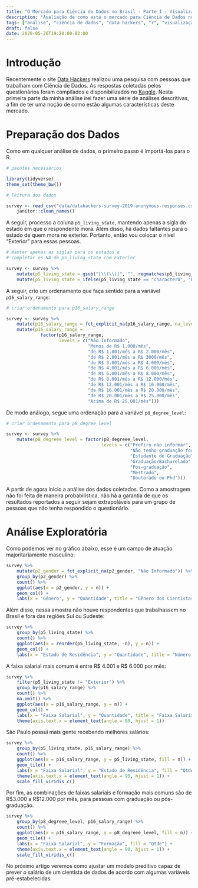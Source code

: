 ```yaml
---
title: "O Mercado para Ciência de Dados no Brasil - Parte I - Visualização"
description: "Avaliação de como está o mercado para Ciência de Dados no Brasil, utilizando informações do Data Hackers"
tags: ["análise", "ciência de dados", "data hackers", "r", "visualização", "tutorial"]
draft: false
date: 2020-05-26T19:20:00-03:00
---
```


# Introdução

Recentemente o site [Data Hackers](https://datahackers.com.br/) realizou uma pesquisa com pessoas que trabalham com Ciência de Dados. As respostas coletadas pelos questionários foram compilados e disponibilizados no [Kaggle](https://www.kaggle.com/datahackers/pesquisa-data-hackers-2019). Nesta primeira parte da minha análise irei fazer uma série de análises descritivas, a fim de ter uma noção de como estão algumas características deste mercado.


# Preparação dos Dados

Como em qualquer análise de dados, o primeiro passo é importá-los para o R.

```r
# pacotes necessarios

library(tidyverse)
theme_set(theme_bw())

# leitura dos dados 

survey <- read_csv("data/datahackers-survey-2019-anonymous-responses.csv") %>%
	janitor::clean_names()
```

A seguir, processo a coluna `p5_living_state`, mantendo apenas a sigla do estado em que o respondente mora. Além disso, há dados faltantes para o estado de quem mora no exterior. Portanto, então vou colocar o nível "Exterior" para essas pessoas.

```r
# manter apenas as siglas para os estados e
# completar os NA de p5_living_state com Exterior

survey <- survey %>%
	mutate(p5_living_state = gsub("[\\(\\)]", "", regmatches(p5_living_state, gregexpr("\\(.*?\\)", p5_living_state)))) %>%
	mutate(p5_living_state = ifelse(p5_living_state == "character0", "Exterior", p5_living_state))
```

A seguir, crio um ordenamento que faça sentido para a variável `p16_salary_range`:

```r
# criar ordenamento para p16_salary_range

survey <- survey %>%
	mutate(p16_salary_range = fct_explicit_na(p16_salary_range, na_level = "Não Informado")) %>%
	mutate(p16_salary_range = 
	         factor(p16_salary_range,
	                levels = c("Não Informado", 
	                           "Menos de R$ 1.000/mês", 
	                           "de R$ 1.001/mês a R$ 2.000/mês", 
	                           "de R$ 2.001/mês a R$ 3000/mês", 
	                           "de R$ 3.001/mês a R$ 4.000/mês", 
	                           "de R$ 4.001/mês a R$ 6.000/mês", 
	                           "de R$ 6.001/mês a R$ 8.000/mês", 
	                           "de R$ 8.001/mês a R$ 12.000/mês", 
	                           "de R$ 12.001/mês a R$ 16.000/mês", 
	                           "de R$ 16.001/mês a R$ 20.000/mês", 
	                           "de R$ 20.001/mês a R$ 25.000/mês", 
	                           "Acima de R$ 25.001/mês")))
```

De modo análogo, segue uma ordenação para a variável `p8_degree_level`:

```r
# criar ordenamento para p8_degree_level

survey <- survey %>%
	mutate(p8_degreee_level = factor(p8_degreee_level, 
	                                levels = c("Prefiro não informar", 
	                                           "Não tenho graduação formal",
	                                           "Estudante de Graduação",
	                                           "Graduação/Bacharelado",
	                                           "Pós-graduação",
	                                           "Mestrado",
	                                           "Doutorado ou Phd")))
```


A partir de agora inicio a análise dos dados coletados. Como a amostragem não foi feita de maneira probabilística, não há a garantia de que os resultados reportados a seguir sejam extrapoláveis para um grupo de pessoas que não tenha respondido o questionário.


# Análise Exploratória

Como podemos ver no gráfico abaixo, esse é um campo de atuação majoritariamente masculino:

```r
survey %>%
	mutate(p2_gender = fct_explicit_na(p2_gender, "Não Informado")) %>%
	group_by(p2_gender) %>%
	count() %>%
	ggplot(aes(x = p2_gender, y = n)) +
	geom_col() +
	labs(x = "Gênero", y = "Quantidade", title = "Gênero dos Cientistas de Dados Brasileiros")
```

Além disso, nessa amostra não houve respondentes que trabalhassem no Brasil e fora das regiões Sul ou Sudeste:

```r
survey %>%
	group_by(p5_living_state) %>%
	count() %>%
	ggplot(aes(x = reorder(p5_living_state, -n), y = n)) +
	geom_col() +
	labs(x = "Estado de Residência", y = "Quantidade", title = "Número de Cientistas de Dados por Estado")
```

A faixa salarial mais comum é entre R$ 4.001 e R$ 6.000 por mês:

```r
survey %>%
	filter(p5_living_state != "Exterior") %>%
	group_by(p16_salary_range) %>%
	count() %>%
	na.omit() %>%
	ggplot(aes(x = p16_salary_range, y = n)) +
	geom_col() +
	labs(x = "Faixa Salarial", y = "Quantidade", title = "Faixa Salarial dos Cientistas de Dados Brasileiros") +
	theme(axis.text.x = element_text(angle = 90, hjust = 1))
```

São Paulo possui mais gente recebendo melhores salários:

```r
survey %>%
	group_by(p5_living_state, p16_salary_range) %>%
	count() %>%
	ggplot(aes(x = p16_salary_range, y = p5_living_state, fill = n)) +
	geom_tile() +
	labs(x = "Faixa Salarial", y = "Estado de Residência", fill = "Qtde") +
	theme(axis.text.x = element_text(angle = 90, hjust = 1)) +
	scale_fill_viridis_c()
```

Por fim, as combinações de faixas salariais e formação mais comuns são de R$3.000 a R$12.000 por mês, para pessoas com graduação ou pós-graduação.

```r
survey %>%
	group_by(p8_degreee_level, p16_salary_range) %>%
	count() %>%
	ggplot(aes(x = p16_salary_range, y = p8_degreee_level, fill = n)) +
	geom_tile() +
	labs(x = "Faixa Salarial", y = "Formação", fill = "Qtde") +
	theme(axis.text.x = element_text(angle = 90, hjust = 1)) +
	scale_fill_viridis_c()
```

No próximo artigo veremos como ajustar um modelo preditivo capaz de prever o salário de um cientista de dados de acordo com algumas variáveis pré-estabelecidas.






